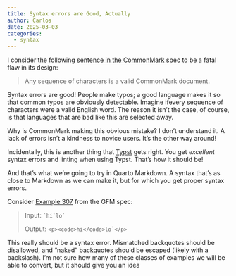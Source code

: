 ```yaml
---
title: Syntax errors are Good, Actually
author: Carlos
date: 2025-03-03
categories:
  - syntax
---
```


I consider the following [sentence in the CommonMark spec](https://spec.commonmark.org/0.31.2/#preliminaries) to be a fatal flaw in its design:

> Any sequence of characters is a valid CommonMark document.

Syntax errors are good!
People make typos; a good language makes it so that common typos are obviously detectable.
Imagine ifevery sequence of characters were a valid English word.
The reason it isn't the case, of course, is that languages that are bad like this are selected away.

Why is CommonMark making this obvious mistake?
I don't understand it.
A lack of errors isn't a kindness to novice users.
It's the other way around!

Incidentally, this is another thing that [Typst](https://typst.app/docs/) gets right.
You get _excellent_ syntax errors and linting when using Typst.
That's how it should be!

And that's what we're going to try in Quarto Markdown.
A syntax that's as close to Markdown as we can make it, but for which you get proper syntax errors.

Consider [Example 307](https://github.github.com/gfm/#example-307) from the GFM spec:

> Input: `` `hi`lo` ``
>
> Output: `` <p><code>hi</code>lo`</p> ``

This really should be a syntax error.
Mismatched backquotes should be disallowed, and "naked" backquotes should be escaped (likely with a backslash).
I'm not sure how many of these classes of examples we will be able to convert, but it should give you an idea
